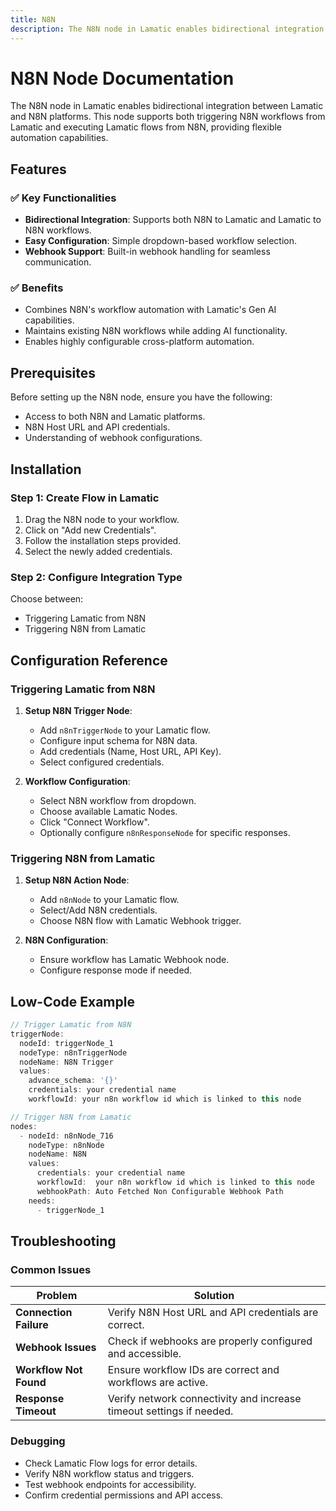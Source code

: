 ```yaml
---
title: N8N
description: The N8N node in Lamatic enables bidirectional integration between Lamatic and N8N platforms. This node supports both triggering N8N workflows from Lamatic and executing Lamatic flows from N8N, providing flexible automation capabilities.
---
```

# N8N Node Documentation

The N8N node in Lamatic enables bidirectional integration between Lamatic and N8N platforms. This node supports both triggering N8N workflows from Lamatic and executing Lamatic flows from N8N, providing flexible automation capabilities.

## Features

### ✅ Key Functionalities
- **Bidirectional Integration**: Supports both N8N to Lamatic and Lamatic to N8N workflows.
- **Easy Configuration**: Simple dropdown-based workflow selection.
- **Webhook Support**: Built-in webhook handling for seamless communication.

### ✅ Benefits
- Combines N8N's workflow automation with Lamatic's Gen AI capabilities.
- Maintains existing N8N workflows while adding AI functionality.
- Enables highly configurable cross-platform automation.


## Prerequisites

Before setting up the N8N node, ensure you have the following:
- Access to both N8N and Lamatic platforms.
- N8N Host URL and API credentials.
- Understanding of webhook configurations.



## Installation

### Step 1: Create Flow in Lamatic
1. Drag the N8N node to your workflow.
2. Click on "Add new Credentials".
3. Follow the installation steps provided.
4. Select the newly added credentials.

### Step 2: Configure Integration Type
Choose between:
- Triggering Lamatic from N8N
- Triggering N8N from Lamatic



## Configuration Reference

### Triggering Lamatic from N8N

1. **Setup N8N Trigger Node**:
   - Add `n8nTriggerNode` to your Lamatic flow.
   - Configure input schema for N8N data.
   - Add credentials (Name, Host URL, API Key).
   - Select configured credentials.

2. **Workflow Configuration**:
   - Select N8N workflow from dropdown.
   - Choose available Lamatic Nodes.
   - Click "Connect Workflow".
   - Optionally configure `n8nResponseNode` for specific responses.

### Triggering N8N from Lamatic

1. **Setup N8N Action Node**:
   - Add `n8nNode` to your Lamatic flow.
   - Select/Add N8N credentials.
   - Choose N8N flow with Lamatic Webhook trigger.

2. **N8N Configuration**:
   - Ensure workflow has Lamatic Webhook node.
   - Configure response mode if needed.

## Low-Code Example

```js
// Trigger Lamatic from N8N 
triggerNode:
  nodeId: triggerNode_1
  nodeType: n8nTriggerNode
  nodeName: N8N Trigger
  values:
    advance_schema: '{}'
    credentials: your credential name
    workflowId: your n8n workflow id which is linked to this node

// Trigger N8N from Lamatic
nodes:
  - nodeId: n8nNode_716
    nodeType: n8nNode
    nodeName: N8N
    values:
      credentials: your credential name
      workflowId:  your n8n workflow id which is linked to this node
      webhookPath: Auto Fetched Non Configurable Webhook Path
    needs:
      - triggerNode_1
```

## Troubleshooting

### Common Issues

| **Problem**                | **Solution**                                                                                |
|---------------------------|--------------------------------------------------------------------------------------------|
| **Connection Failure**     | Verify N8N Host URL and API credentials are correct.                                       |
| **Webhook Issues**         | Check if webhooks are properly configured and accessible.                                  |
| **Workflow Not Found**     | Ensure workflow IDs are correct and workflows are active.                                  |
| **Response Timeout**       | Verify network connectivity and increase timeout settings if needed.                       |

### Debugging

- Check Lamatic Flow logs for error details.
- Verify N8N workflow status and triggers.
- Test webhook endpoints for accessibility.
- Confirm credential permissions and API access.